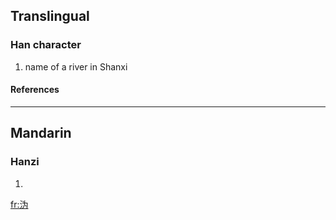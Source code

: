 {{see|溈|潙}}

==Translingual==
===Han character===
{{Han char|rn=85|rad=水|as=04|sn=7|four=|canj=水戈大尸 (EIKS)}}
# name of a river in Shanxi
====References====
{{Han ref|kx=0612.121|hdz=31572.040|uh=6CA9|ud=27817}}

----
==Mandarin==
===Hanzi===
{{cmn-hanzi|tra=[[溈]], [[潙]]|pin=[[huì]] (hui4), [[wéi]] (wei2)|wg=hui<sup>4</sup>, wei<sup>2</sup>}}
# {{defn|Mandarin}}

[[fr:沩]]